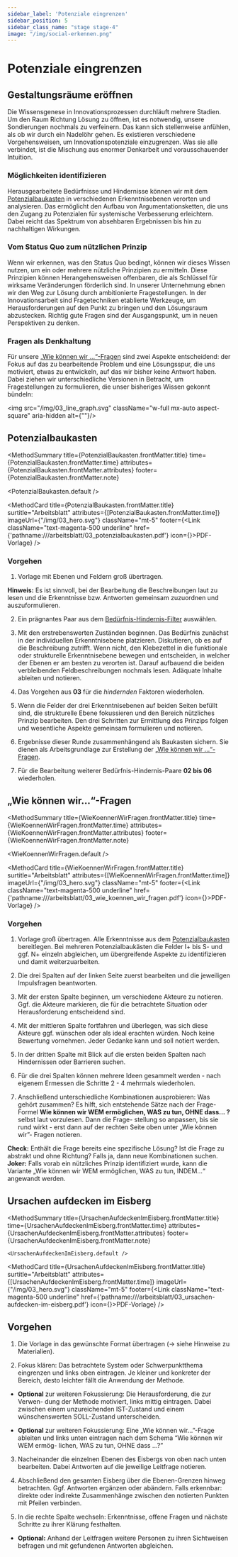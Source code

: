 ```yaml
---
sidebar_label: 'Potenziale eingrenzen'
sidebar_position: 5
sidebar_class_name: "stage stage-4"
image: "/img/social-erkennen.png"
---
```



# Potenziale eingrenzen

## Gestaltungsräume eröffnen

Die Wissensgenese in Innovationsprozessen durchläuft mehrere Stadien. Um den Raum Richtung Lösung zu öffnen, ist es notwendig, unsere Sondierungen nochmals zu verfeinern. Das kann sich stellenweise anfühlen, als ob wir durch ein Nadelöhr gehen. Es existieren verschiedene Vorgehensweisen, um Innovationspotenziale einzugrenzen. Was sie alle verbindet, ist die Mischung aus enormer Denkarbeit und vorausschauender Intuition.

### Möglichkeiten identifizieren

Herausgearbeitete Bedürfnisse und Hindernisse können wir mit dem [Potenzialbaukasten](#potenzialbaukasten) in verschiedenen Erkenntnisebenen verorten und analysieren. Das ermöglicht den Aufbau von Argumentationsketten, die uns den Zugang zu Potenzialen für systemische Verbesserung erleichtern. Dabei reicht das Spektrum von absehbaren Ergebnissen bis hin zu nachhaltigen Wirkungen.

### Vom Status Quo zum nützlichen Prinzip

Wenn wir erkennen, was den Status Quo bedingt, können wir dieses Wissen nutzen, um ein oder mehrere nützliche Prinzipien zu ermitteln. Diese Prinzipien können Herangehensweisen offenbaren, die als Schlüssel für wirksame Veränderungen förderlich sind.
In unserer Unternehmung ebnen wir den Weg zur Lösung durch ambitionierte Fragestellungen. In der Innovationsarbeit sind Fragetechniken etablierte Werkzeuge, um Herausforderungen auf den Punkt zu bringen und den Lösungsraum abzustecken. Richtig gute Fragen sind der Ausgangspunkt, um in neuen Perspektiven zu denken.

### Fragen als Denkhaltung

Für unsere [„Wie können wir ...“-Fragen](#wie-können-wir-fragen) sind zwei Aspekte entscheidend: der Fokus auf das zu bearbeitende Problem und eine Lösungsspur, die uns motiviert, etwas zu entwickeln, auf das wir bisher keine Antwort haben. Dabei ziehen wir unterschiedliche Versionen in Betracht, um Fragestellungen zu formulieren, die unser bisheriges Wissen gekonnt bündeln:

<img src="/img/03_line_graph.svg" className="w-full mx-auto aspect-square" aria-hidden alt={""}/>

## Potenzialbaukasten

<MethodSummary
  title={PotenzialBaukasten.frontMatter.title}
  time={PotenzialBaukasten.frontMatter.time}
  attributes={PotenzialBaukasten.frontMatter.attributes}
  footer={PotenzialBaukasten.frontMatter.note}
>
  <PotenzialBaukasten.default />
</MethodSummary>

<MethodCard
  title={PotenzialBaukasten.frontMatter.title}
  surtitle="Arbeitsblatt"
  attributes={[PotenzialBaukasten.frontMatter.time]}
  imageUrl={"/img/03_hero.svg"}
  className="mt-5"
  footer={<Link className="text-magenta-500 underline" href={'pathname:///arbeitsblatt/03_potenzialbaukasten.pdf'} icon={<EditIcon className="w-3 h-3 text-inherit" />}>PDF-Vorlage</Link>}
/>

### Vorgehen

1. Vorlage mit Ebenen und Feldern groß übertragen.

<Hint>
  <b>Hinweis:</b> Es ist sinnvoll, bei der Bearbeitung die Beschreibungen laut zu lesen und die Erkenntnisse bzw. Antworten gemeinsam zuzuordnen und auszuformulieren.
</Hint>

2. Ein prägnantes Paar aus dem [Bedürfnis-Hindernis-Filter](#bedürfnis-hindernis-filter) auswählen.

3. Mit den erstrebenswerten Zuständen beginnen. Das Bedürfnis zunächst in der individuellen Erkenntnisebene platzieren. Diskutieren, ob es auf die Beschreibung zutrifft. Wenn nicht, den Klebezettel in die funktionale oder strukturelle Erkenntnisebene bewegen und entscheiden, in welcher der Ebenen er am besten zu verorten ist. Darauf aufbauend die beiden verbleibenden Feldbeschreibungen nochmals lesen. Adäquate Inhalte ableiten und notieren.

4. Das Vorgehen aus **03** für die _hindernden_ Faktoren wiederholen.

5. Wenn die Felder der drei Erkenntnisebenen auf beiden Seiten befüllt sind, die strukturelle Ebene fokussieren und den Bereich nützliches Prinzip bearbeiten. Den drei Schritten zur Ermittlung des Prinzips folgen und wesentliche Aspekte gemeinsam formulieren und notieren.

6. Ergebnisse dieser Runde zusammenhängend als Baukasten sichern. Sie dienen als Arbeitsgrundlage zur Erstellung der [„Wie können wir ...“-Fragen](#wie-können-wir-fragen).

7. Für die Bearbeitung weiterer Bedürfnis-Hindernis-Paare **02 bis 06** wiederholen.

## „Wie können wir...“­-Fragen

<MethodSummary
  title={WieKoennenWirFragen.frontMatter.title}
  time={WieKoennenWirFragen.frontMatter.time}
  attributes={WieKoennenWirFragen.frontMatter.attributes}
  footer={WieKoennenWirFragen.frontMatter.note}
>
  <WieKoennenWirFragen.default />
</MethodSummary>

<MethodCard
  title={WieKoennenWirFragen.frontMatter.title}
  surtitle="Arbeitsblatt"
  attributes={[WieKoennenWirFragen.frontMatter.time]}
  imageUrl={"/img/03_hero.svg"}
  className="mt-5"
  footer={<Link className="text-magenta-500 underline" href={'pathname:///arbeitsblatt/03_wie_koennen_wir_fragen.pdf'} icon={<EditIcon className="w-3 h-3 text-inherit" />}>PDF-Vorlage</Link>}
/>

### Vorgehen

1. Vorlage groß übertragen. Alle Erkenntnisse aus dem [Potenzialbaukasten](#potenzialbaukasten) bereitlegen. Bei mehreren Potenzialbaukästen die Felder I+ bis S- und ggf. N+ einzeln abgleichen, um übergreifende Aspekte zu identifizieren und damit weiterzuarbeiten.

2. Die drei Spalten auf der linken Seite zuerst bearbeiten und die jeweiligen Impulsfragen beantworten.

3. Mit der ersten Spalte beginnen, um verschiedene Akteure zu notieren. Ggf. die Akteure markieren, die für die betrachtete Situation oder Herausforderung entscheidend sind.

4. Mit der mittleren Spalte fortfahren und überlegen, was sich diese Akteure ggf. wünschen oder als ideal erachten würden. Noch keine Bewertung vornehmen. Jeder Gedanke kann und soll notiert werden.

5. In der dritten Spalte mit Blick auf die ersten beiden Spalten nach Hindernissen oder Barrieren suchen.

6. Für die drei Spalten können mehrere Ideen gesammelt werden - nach eigenem Ermessen die Schritte 2 - 4 mehrmals wiederholen.

7. Anschließend unterschiedliche Kombinationen ausprobieren: Was gehört zusammen? Es hilft, sich entstehende Sätze nach der Frage- Formel **Wie können wir WEM ermöglichen, WAS zu tun, OHNE dass... ?** selbst laut vorzulesen. Dann die Frage- stellung so anpassen, bis sie rund wirkt - erst dann auf der rechten Seite oben unter „Wie können wir”- Fragen notieren.

<Hint>
  <b>Check:</b> Enthält die Frage bereits eine spezifische Lösung? Ist die Frage zu abstrakt und ohne Richtung? Falls ja, dann neue Kombinationen suchen.
</Hint>

<Hint>
  <b>Joker:</b> Falls vorab ein nützliches Prinzip identifiziert wurde, kann die Variante „Wie können wir WEM ermöglichen, WAS zu tun, INDEM…“ angewandt werden.
</Hint>

## Ursachen aufdecken im Eisberg

<MethodSummary
	title={UrsachenAufdeckenImEisberg.frontMatter.title}
	time={UrsachenAufdeckenImEisberg.frontMatter.time}
	attributes={UrsachenAufdeckenImEisberg.frontMatter.attributes}
	footer={UrsachenAufdeckenImEisberg.frontMatter.note}
>
	<UrsachenAufdeckenImEisberg.default />
</MethodSummary>

<MethodCard
	title={UrsachenAufdeckenImEisberg.frontMatter.title}
	surtitle="Arbeitsblatt"
	attributes={[UrsachenAufdeckenImEisberg.frontMatter.time]}
	imageUrl={"/img/03_hero.svg"}
	className="mt-5"
	footer={<Link className="text-magenta-500 underline" href={'pathname:///arbeitsblatt/03_ursachen-aufdecken-im-eisberg.pdf'} icon={<EditIcon className="w-3 h-3 text-inherit" />}>PDF-Vorlage</Link>}
/>

## Vorgehen

1. Die Vorlage in das gewünschte Format übertragen 
(→ siehe Hinweise zu Materialien).

2. Fokus klären: Das betrachtete System oder Schwerpunktthema eingrenzen und links oben eintragen. Je kleiner und konkreter der Bereich, desto leichter fällt die Anwendung der Methode.

* **Optional** zur weiteren Fokussierung: Die Herausforderung, die zur Verwen- dung der Methode motiviert, links mittig eintragen. Dabei zwischen einem unzureichenden IST-Zustand und einem wünschenswerten SOLL-Zustand unterscheiden.

* **Optional** zur weiteren Fokussierung: Eine „Wie können wir...”-Frage ableiten und links unten eintragen nach dem Schema “Wie können wir WEM ermög- lichen, WAS zu tun, OHNE dass ...?”

3. Nacheinander die einzelnen Ebenen des Eisbergs von oben nach unten bearbeiten. Dabei Antworten auf die jeweilige Leitfrage notieren.

4. Abschließend den gesamten Eisberg über die Ebenen-Grenzen hinweg betrachten. Ggf. Antworten ergänzen oder abändern. Falls erkennbar: direkte oder indirekte Zusammenhänge zwischen den notierten Punkten mit Pfeilen verbinden.

5. In die rechte Spalte wechseln: Erkenntnisse, offene Fragen und nächste Schritte zu ihrer Klärung festhalten.

* **Optional:** Anhand der Leitfragen weitere Personen zu ihren Sichtweisen befragen und mit gefundenen Antworten abgleichen.


